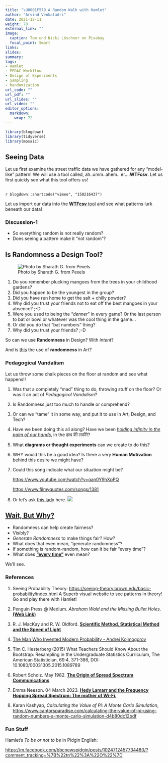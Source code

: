 ```yaml
---
title: "\U0001F579 A Random Walk with Hamlet"
author: "Arvind Venkatadri"
date: 2021-12-11
weight: 70
external_link: ""
image:
  caption: Tom und Nicki Löschner on Pixabay
  focal_point: Smart
links:
slides: 
summary: 
tags:
- Hamlet
- PPDAC Workflow
- Design of Experiments
- Sampling
- Randomization
url_code: ""
url_pdf: ""
url_slides: ""
url_video: ""
editor_options: 
  markdown: 
    wrap: 72
---
```


```r
library(blogdown)
library(tidyverse)
library(mosaic)
```

## Seeing Data

Let us first examine the street traffic data we have gathered for any
"model-like" pattern! We will use a tool called, ah..umm..ahem..
er....**WTFcsv**. Let us first quickly see what this tool offers us!

<br> `r blogdown::shortcode("vimeo", "150216437")` <br>

Let us import our data into the <u>[**WTFcsv**
tool](https://databasic.io/en/wtfcsv/)</u> and see what patterns lurk
beneath our data!

### Discussion-1

-   So everything random is not really random?
-   Does seeing a pattern make it "not random"?

## Is Randomness a Design Tool?

![Photo by Sharath G. from Pexels](pexels-sharath-g-4418675.jpg)

1.  Do you remember plucking mangoes from the trees in your childhood
    gardens?
2.  Did you happen to be the youngest in the group?
3.  Did you have run home to get the salt + chilly powder?
4.  Why did you trust your friends not to eat off the best mangoes in
    your absence? ;-D
5.  Were you used to being the "*denner*" in every game? Or the last
    person to bat or bowl or whatever was the cool thing in the game...
6.  Or did you do that "bat numbers" thing?
7.  Why did you trust your friends? ;-D

So can we use **Randomness** in Design? With *intent*?

And is <u>[this](https://www.jacksonpollock.org)</u> the use of **randomness** in Art?

### Pedagogical Vandalism

Let us throw some chalk pieces on the floor at random and see what
happens!!

1.  Was that a completely "mad" thing to do, throwing stuff on the
    floor? Or was it an act of *Pedagogical Vandalism*?

2.  Is Randomness just too much to handle or comprehend?

3.  Or can we "tame" it in some way, and put it to use in Art, Design,
    and Tech?

4.  Have we been doing this all along? Have we been <u>[*holding
    infinity in the palm of our
    hands*](https://www.poetryfoundation.org/poems/43650/auguries-of-innocence)</u>,
    in the हाथ कीे लकीरे?

5.  What **diagrams or thought experiments** can we create to do this?

6.  WHY would this be a good idea? Is there a very **Human Motivation**
    behind this desire we might have? 
    
7. Could this song indicate what our situation might be?

      <u><https://www.youtube.com/watch?v=qan0Y9hXpPQ></u>
    
      <u><https://www.filmyquotes.com/songs/1381></u>

7.  Or let's ask <u>[this lady](https://wyldnetworks.com/blog/hedy-lamarr-frequency-hopping-spread-spectrum)</u> here.
![](Hedy-Lamarr-and-the-Frequency-Hopping-Spread-Spectrum.jpg)

## <u>[Wait, But Why?](https://waitbutwhy.com)</u>

-   Randomness can help create fairness?
-   Visibly?
-   *Generate Randomness* to make things fair? How?
-   What does that even mean, "generate randomness"?
-  If something is random-random, how can it be fair "every time"?
- What does <u>[**"every time"**](https://web.archive.org/web/20190302202830id_/http://pdfs.semanticscholar.org/a931/ac1b3ef11235d4516f341b3b5bd8b1ee330e.pdf)</u> even mean?

We'll see.

### References

1.  Seeing Probability Theory:
    <u><https://seeing-theory.brown.edu/basic-probability/index.html></u> A Superb visual website to see patterns in theory! Go and play there
    with Hamlet!

2.  Penguin Press @ Medium. *Abraham Wald and the Missing Bullet Holes*. <u>[**(Web
    Link)**](https://medium.com/@penguinpress/an-excerpt-from-how-not-to-be-wrong-by-jordan-ellenberg-664e708cfc3d)</u>

3.  R. J. MacKay and R. W. Oldford. <u>[**Scientific Method, Statistical Method and the Speed of Light**](https://projecteuclid.org/euclid.ss/1009212817)</u>

4.  <u>[The Man Who Invented Modern Probability - Andrei Kolmogorov](https://getpocket.com/explore/item/the-man-who-invented-modern-probability)</u>

5.  Tim C. Hesterberg (2015) What Teachers Should Know About the
    Bootstrap: Resampling in the Undergraduate Statistics Curriculum,
    The American Statistician, 69:4, 371-386, DOI:
    10.1080/00031305.2015.1089789
    
6. Robert Scholz. May 1982. <u>[**The Origin of Spread Spectrum Communications**](https://web.archive.org/web/20190302202830id_/http://pdfs.semanticscholar.org/a931/ac1b3ef11235d4516f341b3b5bd8b1ee330e.pdf)</u>

7. Emma Neeson. 04 March 2023. <u>[**Hedy Lamarr and the Frequency Hopping Spread Spectrum: The mother of Wi-Fi**.](https://wyldnetworks.com/blog/hedy-lamarr-frequency-hopping-spread-spectrum)</u>

8. Karan Kashyap, *Calculating the Value of Pi: A Monte Carlo Simulation*,
    <https://www.cantorsparadise.com/calculating-the-value-of-pi-using-random-numbers-a-monte-carlo-simulation-d4b80dc12bdf>

### Fun Stuff

Hamlet's *To be or not to be* in Pidgin English:

<https://m.facebook.com/bbcnewspidgin/posts/1024712457734480/?comment_tracking=%7B%22tn%22%3A%22O%22%7D>

